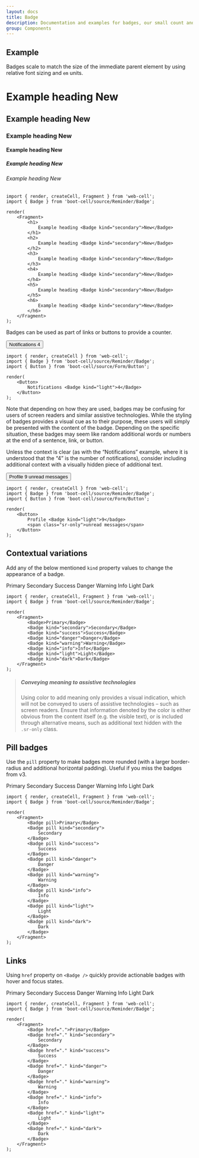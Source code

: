 ```yaml
---
layout: docs
title: Badge
description: Documentation and examples for badges, our small count and labeling component.
group: Components
---
```




## Example

Badges scale to match the size of the immediate parent element by using relative font sizing and `em` units.

<Example>
    <h1>
        Example heading <Badge kind="secondary">New</Badge>
    </h1>
    <h2>
        Example heading <Badge kind="secondary">New</Badge>
    </h2>
    <h3>
        Example heading <Badge kind="secondary">New</Badge>
    </h3>
    <h4>
        Example heading <Badge kind="secondary">New</Badge>
    </h4>
    <h5>
        Example heading <Badge kind="secondary">New</Badge>
    </h5>
    <h6>
        Example heading <Badge kind="secondary">New</Badge>
    </h6>
</Example>

```TSX
import { render, createCell, Fragment } from 'web-cell';
import { Badge } from 'boot-cell/source/Reminder/Badge';

render(
    <Fragment>
        <h1>
            Example heading <Badge kind="secondary">New</Badge>
        </h1>
        <h2>
            Example heading <Badge kind="secondary">New</Badge>
        </h2>
        <h3>
            Example heading <Badge kind="secondary">New</Badge>
        </h3>
        <h4>
            Example heading <Badge kind="secondary">New</Badge>
        </h4>
        <h5>
            Example heading <Badge kind="secondary">New</Badge>
        </h5>
        <h6>
            Example heading <Badge kind="secondary">New</Badge>
        </h6>
    </Fragment>
);
```

Badges can be used as part of links or buttons to provide a counter.

<Example>
    <Button>
        Notifications <Badge kind="light">4</Badge>
    </Button>
</Example>

```TSX
import { render, createCell } from 'web-cell';
import { Badge } from 'boot-cell/source/Reminder/Badge';
import { Button } from 'boot-cell/source/Form/Button';

render(
    <Button>
        Notifications <Badge kind="light">4</Badge>
    </Button>
);
```

Note that depending on how they are used, badges may be confusing for users of screen readers
and similar assistive technologies. While the styling of badges provides a visual cue as to their purpose,
these users will simply be presented with the content of the badge.
Depending on the specific situation, these badges may seem like random additional words or
numbers at the end of a sentence, link, or button.

Unless the context is clear (as with the “Notifications” example, where it is understood that
the “4” is the number of notifications), consider including additional context with a visually hidden piece of additional text.

<Example>
    <Button>
        Profile <Badge kind="light">9</badge>
        <span class="sr-only">unread messages</span>
    </Button>
</Example>

```TSX
import { render, createCell } from 'web-cell';
import { Badge } from 'boot-cell/source/Reminder/Badge';
import { Button } from 'boot-cell/source/Form/Button';

render(
    <Button>
        Profile <Badge kind="light">9</badge>
        <span class="sr-only">unread messages</span>
    </Button>
);
```

## Contextual variations

Add any of the below mentioned `kind` property values to change the appearance of a badge.

<Example>
    <Badge>Primary</Badge>
    <Badge kind="secondary">Secondary</Badge>
    <Badge kind="success">Success</Badge>
    <Badge kind="danger">Danger</Badge>
    <Badge kind="warning">Warning</Badge>
    <Badge kind="info">Info</Badge>
    <Badge kind="light">Light</Badge>
    <Badge kind="dark">Dark</Badge>
</Example>

```TSX
import { render, createCell, Fragment } from 'web-cell';
import { Badge } from 'boot-cell/source/Reminder/Badge';

render(
    <Fragment>
        <Badge>Primary</Badge>
        <Badge kind="secondary">Secondary</Badge>
        <Badge kind="success">Success</Badge>
        <Badge kind="danger">Danger</Badge>
        <Badge kind="warning">Warning</Badge>
        <Badge kind="info">Info</Badge>
        <Badge kind="light">Light</Badge>
        <Badge kind="dark">Dark</Badge>
    </Fragment>
);
```

> ##### Conveying meaning to assistive technologies
>
> Using color to add meaning only provides a visual indication, which will not be conveyed to users of assistive technologies –
> such as screen readers. Ensure that information denoted by the color is either obvious from the content itself (e.g. the visible text),
> or is included through alternative means, such as additional text hidden with the `.sr-only` class.

## Pill badges

Use the `pill` property to make badges more rounded (with a larger border-radius and additional horizontal padding).
Useful if you miss the badges from v3.

<Example>
    <Badge pill>Primary</Badge>
    <Badge pill kind="secondary">
        Secondary
    </Badge>
    <Badge pill kind="success">
        Success
    </Badge>
    <Badge pill kind="danger">
        Danger
    </Badge>
    <Badge pill kind="warning">
        Warning
    </Badge>
    <Badge pill kind="info">
        Info
    </Badge>
    <Badge pill kind="light">
        Light
    </Badge>
    <Badge pill kind="dark">
        Dark
    </Badge>
</Example>

```TSX
import { render, createCell, Fragment } from 'web-cell';
import { Badge } from 'boot-cell/source/Reminder/Badge';

render(
    <Fragment>
        <Badge pill>Primary</Badge>
        <Badge pill kind="secondary">
            Secondary
        </Badge>
        <Badge pill kind="success">
            Success
        </Badge>
        <Badge pill kind="danger">
            Danger
        </Badge>
        <Badge pill kind="warning">
            Warning
        </Badge>
        <Badge pill kind="info">
            Info
        </Badge>
        <Badge pill kind="light">
            Light
        </Badge>
        <Badge pill kind="dark">
            Dark
        </Badge>
    </Fragment>
);
```

## Links

Using `href` property on `<Badge />` quickly provide actionable badges with hover and focus states.

<Example>
    <Badge href=".">Primary</Badge>
    <Badge href="." kind="secondary">
        Secondary
    </Badge>
    <Badge href="." kind="success">
        Success
    </Badge>
    <Badge href="." kind="danger">
        Danger
    </Badge>
    <Badge href="." kind="warning">
        Warning
    </Badge>
    <Badge href="." kind="info">
        Info
    </Badge>
    <Badge href="." kind="light">
        Light
    </Badge>
    <Badge href="." kind="dark">
        Dark
    </Badge>
</Example>

```TSX
import { render, createCell, Fragment } from 'web-cell';
import { Badge } from 'boot-cell/source/Reminder/Badge';

render(
    <Fragment>
        <Badge href=".">Primary</Badge>
        <Badge href="." kind="secondary">
            Secondary
        </Badge>
        <Badge href="." kind="success">
            Success
        </Badge>
        <Badge href="." kind="danger">
            Danger
        </Badge>
        <Badge href="." kind="warning">
            Warning
        </Badge>
        <Badge href="." kind="info">
            Info
        </Badge>
        <Badge href="." kind="light">
            Light
        </Badge>
        <Badge href="." kind="dark">
            Dark
        </Badge>
    </Fragment>
);
```
